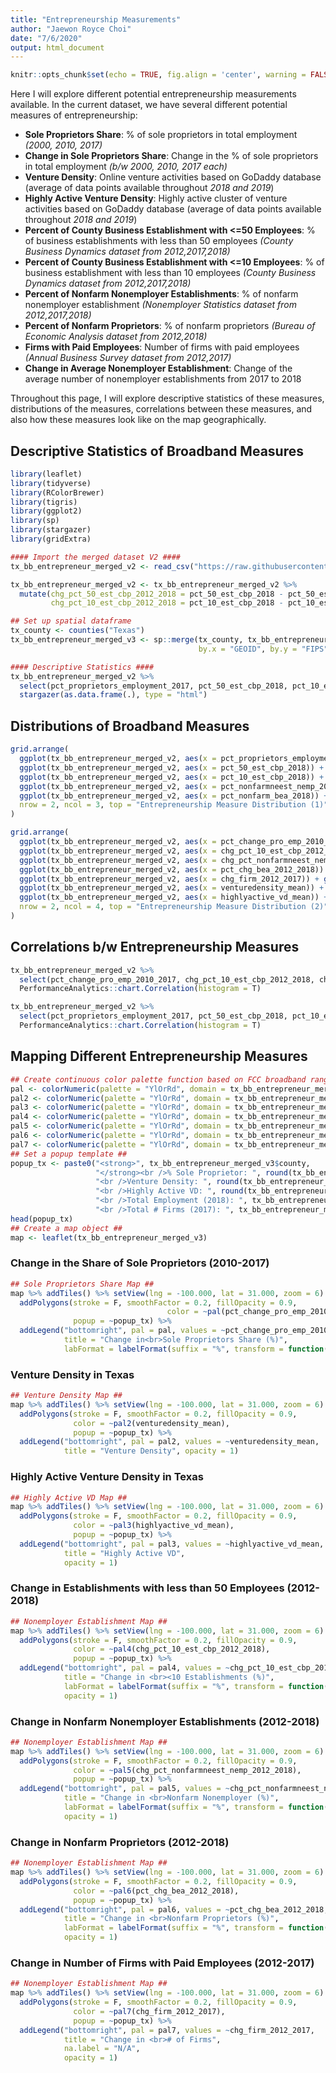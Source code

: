 ```yaml
---
title: "Entrepreneurship Measurements"
author: "Jaewon Royce Choi"
date: "7/6/2020"
output: html_document
---
```


```r
knitr::opts_chunk$set(echo = TRUE, fig.align = 'center', warning = FALSE)
```

Here I will explore different potential entrepreneurship measurements available. In the current dataset, we have several different potential measures of entrepreneurship:

* **Sole Proprietors Share**: % of sole proprietors in total employment _(2000, 2010, 2017)_
* **Change in Sole Proprietors Share**: Change in the % of sole proprietors in total employment _(b/w 2000, 2010, 2017 each)_
* **Venture Density**: Online venture activities based on GoDaddy database (average of data points available throughout _2018 and 2019_)
* **Highly Active Venture Density**: Highly active cluster of venture activities based on GoDaddy database (average of data points available throughout _2018 and 2019_)
* **Percent of County Business Establishment with <=50 Employees**: % of business establishments with less than 50 employees _(County Business Dynamics dataset from 2012,2017,2018)_
* **Percent of County Business Establishment with <=10 Employees**: % of business establishment with less than 10 employees _(County Business Dynamics dataset from 2012,2017,2018)_
* **Percent of Nonfarm Nonemployer Establishments**: % of nonfarm nonemployer establishment _(Nonemployer Statistics dataset from 2012,2017,2018)_
* **Percent of Nonfarm Proprietors**: % of nonfarm proprietors _(Bureau of Economic Analysis dataset from 2012,2018)_
* **Firms with Paid Employees**: Number of firms with paid employees _(Annual Business Survey dataset from 2012,2017)_
* **Change in Average Nonemployer Establishment**: Change of the average number of nonemployer establishments from 2017 to 2018

Throughout this page, I will explore descriptive statistics of these measures, distributions of the measures, correlations between these measures, and also how these measures look like on the map geographically.

## Descriptive Statistics of Broadband Measures

```r
library(leaflet)
library(tidyverse)
library(RColorBrewer)
library(tigris)
library(ggplot2)
library(sp)
library(stargazer)
library(gridExtra)

#### Import the merged dataset V2 ####
tx_bb_entrepreneur_merged_v2 <- read_csv("https://raw.githubusercontent.com/jwroycechoi/broadband-entrepreneurship/master/Datasets/Broadband-Entrepreneurship-TX-merged_v2.csv")

tx_bb_entrepreneur_merged_v2 <- tx_bb_entrepreneur_merged_v2 %>% 
  mutate(chg_pct_50_est_cbp_2012_2018 = pct_50_est_cbp_2018 - pct_50_est_cbp_2012,
         chg_pct_10_est_cbp_2012_2018 = pct_10_est_cbp_2018 - pct_10_est_cbp_2012)

## Set up spatial dataframe
tx_county <- counties("Texas")
tx_bb_entrepreneur_merged_v3 <- sp::merge(tx_county, tx_bb_entrepreneur_merged_v2,
                                          by.x = "GEOID", by.y = "FIPS")
```

```r
#### Descriptive Statistics ####
tx_bb_entrepreneur_merged_v2 %>% 
  select(pct_proprietors_employment_2017, pct_50_est_cbp_2018, pct_10_est_cbp_2018, pct_nonfarmneest_nemp_2018, pct_nonfarm_bea_2018, venturedensity_mean, highlyactive_vd_mean) %>% 
  stargazer(as.data.frame(.), type = "html")
```

## Distributions of Broadband Measures

```r
grid.arrange(
  ggplot(tx_bb_entrepreneur_merged_v2, aes(x = pct_proprietors_employment_2017)) + geom_histogram() + theme_minimal() + xlab("% of Sole Proprietors (2017)"),
  ggplot(tx_bb_entrepreneur_merged_v2, aes(x = pct_50_est_cbp_2018)) + geom_histogram() + theme_minimal() + xlab("% of Establishment\n<50 Employees (2018)"),
  ggplot(tx_bb_entrepreneur_merged_v2, aes(x = pct_10_est_cbp_2018)) + geom_histogram() + theme_minimal() + xlab("% of Establishment\n<10 Employees (2018)"),
  ggplot(tx_bb_entrepreneur_merged_v2, aes(x = pct_nonfarmneest_nemp_2018)) + geom_histogram() + theme_minimal() + xlab("% of Nonfarm\nNonemployer (2018)"),
  ggplot(tx_bb_entrepreneur_merged_v2, aes(x = pct_nonfarm_bea_2018)) + geom_histogram() + theme_minimal() + xlab("% of Nonfarm\nProprietors (2018)"),
  nrow = 2, ncol = 3, top = "Entrepreneurship Measure Distribution (1)"
)

grid.arrange(
  ggplot(tx_bb_entrepreneur_merged_v2, aes(x = pct_change_pro_emp_2010_2017)) + geom_histogram() + theme_minimal() + xlab("Change in % of\nSole Proprietors (2010-2017)"),
  ggplot(tx_bb_entrepreneur_merged_v2, aes(x = chg_pct_10_est_cbp_2012_2018)) + geom_histogram() + theme_minimal() + xlab("Change in % of\nEstablishments (<10 emp) (2012-2018)"),
  ggplot(tx_bb_entrepreneur_merged_v2, aes(x = chg_pct_nonfarmneest_nemp_2012_2018)) + geom_histogram() + theme_minimal() + xlab("Change in % of\nNonfarm Nonemployers (2012-2018)"),
  ggplot(tx_bb_entrepreneur_merged_v2, aes(x = pct_chg_bea_2012_2018)) + geom_histogram() + theme_minimal() + xlab("Change in % of\n Nonfarm Proprietors (2012-2018)"),
  ggplot(tx_bb_entrepreneur_merged_v2, aes(x = chg_firm_2012_2017)) + geom_histogram() + theme_minimal() + xlab("Change in # of\n Firms (2012-2017)"),
  ggplot(tx_bb_entrepreneur_merged_v2, aes(x = venturedensity_mean)) + geom_histogram() + theme_minimal() + xlab("Venture Density"),
  ggplot(tx_bb_entrepreneur_merged_v2, aes(x = highlyactive_vd_mean)) + geom_histogram() + theme_minimal() + xlab("Highly Active\nVenture Density"),
  nrow = 2, ncol = 4, top = "Entrepreneurship Measure Distribution (2)"
)
```


## Correlations b/w Entrepreneurship Measures

```r
tx_bb_entrepreneur_merged_v2 %>% 
  select(pct_change_pro_emp_2010_2017, chg_pct_10_est_cbp_2012_2018, chg_pct_nonfarmneest_nemp_2012_2018, pct_chg_bea_2012_2018, chg_firm_2012_2017, venturedensity_mean, highlyactive_vd_mean) %>% 
  PerformanceAnalytics::chart.Correlation(histogram = T)

tx_bb_entrepreneur_merged_v2 %>% 
  select(pct_proprietors_employment_2017, pct_50_est_cbp_2018, pct_10_est_cbp_2018, pct_nonfarmneest_nemp_2018, pct_nonfarm_bea_2018, venturedensity_mean, highlyactive_vd_mean) %>% 
  PerformanceAnalytics::chart.Correlation(histogram = T)
```


## Mapping Different Entrepreneurship Measures

```r
## Create continuous color palette function based on FCC broadband range (0~1) ##
pal <- colorNumeric(palette = "YlOrRd", domain = tx_bb_entrepreneur_merged_v2$pct_change_pro_emp_2010_2017)
pal2 <- colorNumeric(palette = "YlOrRd", domain = tx_bb_entrepreneur_merged_v2$venturedensity_mean)
pal3 <- colorNumeric(palette = "YlOrRd", domain = tx_bb_entrepreneur_merged_v2$highlyactive_vd_mean)
pal4 <- colorNumeric(palette = "YlOrRd", domain = tx_bb_entrepreneur_merged_v2$chg_pct_10_est_cbp_2012_2018)
pal5 <- colorNumeric(palette = "YlOrRd", domain = tx_bb_entrepreneur_merged_v2$chg_pct_nonfarmneest_nemp_2012_2018)
pal6 <- colorNumeric(palette = "YlOrRd", domain = tx_bb_entrepreneur_merged_v2$pct_chg_bea_2012_2018)
pal7 <- colorNumeric(palette = "YlOrRd", domain = tx_bb_entrepreneur_merged_v2$chg_firm_2012_2017)
## Set a popup template ##
popup_tx <- paste0("<strong>", tx_bb_entrepreneur_merged_v3$county,
                   "</strong><br />% Sole Proprietor: ", round(tx_bb_entrepreneur_merged_v3$pct_proprietors_employment_2017*100, digits = 1), "%",
                   "<br />Venture Density: ", round(tx_bb_entrepreneur_merged_v3$venturedensity_mean, digits = 1),
                   "<br />Highly Active VD: ", round(tx_bb_entrepreneur_merged_v3$highlyactive_vd_mean, digits = 1),
                   "<br />Total Employment (2018): ", tx_bb_entrepreneur_merged_v3$emp_cbp_2018,
                   "<br />Total # Firms (2017): ", tx_bb_entrepreneur_merged_v3$firm_2017)
head(popup_tx)
## Create a map object ##
map <- leaflet(tx_bb_entrepreneur_merged_v3)
```

### Change in the Share of Sole Proprietors (2010-2017)

```r
## Sole Proprietors Share Map ##
map %>% addTiles() %>% setView(lng = -100.000, lat = 31.000, zoom = 6) %>% 
  addPolygons(stroke = F, smoothFactor = 0.2, fillOpacity = 0.9,
                                   color = ~pal(pct_change_pro_emp_2010_2017),
              popup = ~popup_tx) %>% 
  addLegend("bottomright", pal = pal, values = ~pct_change_pro_emp_2010_2017,
            title = "Change in<br>Sole Proprietors Share (%)",
            labFormat = labelFormat(suffix = "%", transform = function(x) 100*x), na.label = "N/A", opacity = 1)
```

### Venture Density in Texas

```r
## Venture Density Map ##
map %>% addTiles() %>% setView(lng = -100.000, lat = 31.000, zoom = 6) %>% 
  addPolygons(stroke = F, smoothFactor = 0.2, fillOpacity = 0.9,
              color = ~pal2(venturedensity_mean),
              popup = ~popup_tx) %>% 
  addLegend("bottomright", pal = pal2, values = ~venturedensity_mean,
            title = "Venture Density", opacity = 1)
```

### Highly Active Venture Density in Texas

```r
## Highly Active VD Map ##
map %>% addTiles() %>% setView(lng = -100.000, lat = 31.000, zoom = 6) %>% 
  addPolygons(stroke = F, smoothFactor = 0.2, fillOpacity = 0.9,
              color = ~pal3(highlyactive_vd_mean),
              popup = ~popup_tx) %>% 
  addLegend("bottomright", pal = pal3, values = ~highlyactive_vd_mean,
            title = "Highly Active VD",
            opacity = 1)
```

### Change in Establishments with less than 50 Employees (2012-2018)

```r
## Nonemployer Establishment Map ##
map %>% addTiles() %>% setView(lng = -100.000, lat = 31.000, zoom = 6) %>% 
  addPolygons(stroke = F, smoothFactor = 0.2, fillOpacity = 0.9,
              color = ~pal4(chg_pct_10_est_cbp_2012_2018),
              popup = ~popup_tx) %>% 
  addLegend("bottomright", pal = pal4, values = ~chg_pct_10_est_cbp_2012_2018,
            title = "Change in <br><10 Establishments (%)",
            labFormat = labelFormat(suffix = "%", transform = function(x) 100*x), na.label = "N/A",
            opacity = 1)
```

### Change in Nonfarm Nonemployer Establishments (2012-2018)

```r
## Nonemployer Establishment Map ##
map %>% addTiles() %>% setView(lng = -100.000, lat = 31.000, zoom = 6) %>% 
  addPolygons(stroke = F, smoothFactor = 0.2, fillOpacity = 0.9,
              color = ~pal5(chg_pct_nonfarmneest_nemp_2012_2018),
              popup = ~popup_tx) %>% 
  addLegend("bottomright", pal = pal5, values = ~chg_pct_nonfarmneest_nemp_2012_2018,
            title = "Change in <br>Nonfarm Nonemployer (%)",
            labFormat = labelFormat(suffix = "%", transform = function(x) 100*x), na.label = "N/A",
            opacity = 1)
```

### Change in Nonfarm Proprietors (2012-2018)

```r
## Nonemployer Establishment Map ##
map %>% addTiles() %>% setView(lng = -100.000, lat = 31.000, zoom = 6) %>% 
  addPolygons(stroke = F, smoothFactor = 0.2, fillOpacity = 0.9,
              color = ~pal6(pct_chg_bea_2012_2018),
              popup = ~popup_tx) %>% 
  addLegend("bottomright", pal = pal6, values = ~pct_chg_bea_2012_2018,
            title = "Change in <br>Nonfarm Proprietors (%)",
            labFormat = labelFormat(suffix = "%", transform = function(x) 100*x), na.label = "N/A",
            opacity = 1)
```

### Change in Number of Firms with Paid Employees (2012-2017)

```r
## Nonemployer Establishment Map ##
map %>% addTiles() %>% setView(lng = -100.000, lat = 31.000, zoom = 6) %>% 
  addPolygons(stroke = F, smoothFactor = 0.2, fillOpacity = 0.9,
              color = ~pal7(chg_firm_2012_2017),
              popup = ~popup_tx) %>% 
  addLegend("bottomright", pal = pal7, values = ~chg_firm_2012_2017,
            title = "Change in <br># of Firms",
            na.label = "N/A",
            opacity = 1)
```
